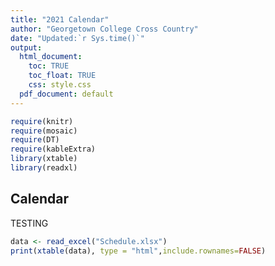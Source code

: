 ```yaml
---
title: "2021 Calendar"
author: "Georgetown College Cross Country"
date: "Updated:`r Sys.time()`"
output:
  html_document:
    toc: TRUE
    toc_float: TRUE
    css: style.css
  pdf_document: default
---
```



```r
require(knitr)
require(mosaic)
require(DT)
require(kableExtra)
library(xtable)
library(readxl)
```

## Calendar

TESTING

```r
data <- read_excel("Schedule.xlsx")
print(xtable(data), type = "html",include.rownames=FALSE)
```